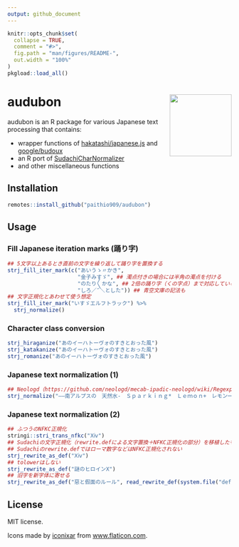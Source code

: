 ```yaml
---
output: github_document
---
```


<!-- README.md is generated from README.Rmd. Please edit that file -->

```r
knitr::opts_chunk$set(
  collapse = TRUE,
  comment = "#>",
  fig.path = "man/figures/README-",
  out.width = "100%"
)
pkgload::load_all()
```

# audubon <a href='https://paithiov909.github.io/audubon'><img src='man/figures/logo.png' align="right" height="139" /></a>

<!-- badges: start -->
<!-- badges: end -->

audubon is an R package for various Japanese text processing that contains:

- wrapper functions of [hakatashi/japanese.js](https://github.com/hakatashi/japanese.js) and [google/budoux](https://github.com/google/budoux)
- an R port of [SudachiCharNormalizer](https://gist.github.com/sorami/bde9d441a147e0fc2e6e5fdd83f4f770)
- and other miscellaneous functions

## Installation

```r
remotes::install_github("paithio909/audubon")
```

## Usage

### Fill Japanese iteration marks (踊り字)

```r
## 5文字以上あるとき直前の文字を繰り返して踊り字を置換する
strj_fill_iter_mark(c("あいうゝ〃かき",
                      "金子みすゞ", ## 濁点付きの場合には半角の濁点を付ける
                      "のたり〳〵かな", ## 2倍の踊り字（くの字点）まで対応している
                      "しろ／″＼とした")) ## 青空文庫の記法も
## 文字正規化とあわせて使う想定
strj_fill_iter_mark("いすゞエルフトラック") %>%
  strj_normalize()
```

### Character class conversion

```r
strj_hiraganize("あのイーハトーヴォのすきとおった風")
strj_katakanize("あのイーハトーヴォのすきとおった風")
strj_romanize("あのイーハトーヴォのすきとおった風")
```

### Japanese text normalization (1)

```r
## Neologd（https://github.com/neologd/mecab-ipadic-neologd/wiki/Regexp.ja）の文字正規化
strj_normalize("――南アルプスの　天然水-　Ｓｐａｒｋｉｎｇ*　Ｌｅｍｏｎ+　レモン一絞り")
```

### Japanese text normalization (2)

```r
## ふつうのNFKC正規化
stringi::stri_trans_nfkc("Ⅹⅳ")
## Sudachiの文字正規化（rewrite.defによる文字置換＋NFKC正規化の部分）を移植したもの
## Sudachiのrewrite.defではローマ数字などはNFKC正規化されない
strj_rewrite_as_def("Ⅹⅳ")
## tolowerはしない
strj_rewrite_as_def("謎のヒロインX")
## 旧字を新字体に寄せる
strj_rewrite_as_def("惡と假面のルール", read_rewrite_def(system.file("def/kyuji.def", package = "audubon")))
```

## License

MIT license.

Icons made by [iconixar](https://www.flaticon.com/authors/iconixar) from [www.flaticon.com](https://www.flaticon.com/).
